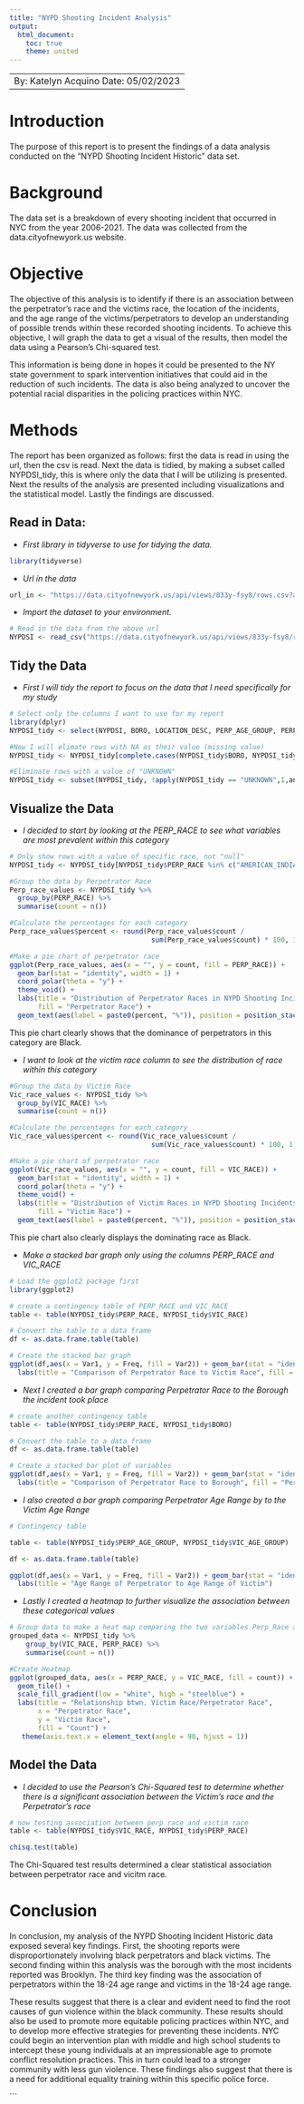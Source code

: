 ```yaml
---
title: "NYPD Shooting Incident Analysis"
output:
  html_document:
    toc: true
    theme: united
---
```


|                                      |
|--------------------------------------|
| By: Katelyn Acquino Date: 05/02/2023 |

# Introduction

The purpose of this report is to present the findings of a data analysis conducted on the "NYPD Shooting Incident Historic" data set.

# Background

The data set is a breakdown of every shooting incident that occurred in NYC from the year 2006-2021. The data was collected from the data.cityofnewyork.us website.

# Objective

The objective of this analysis is to identify if there is an association between the perpetrator's race and the victims race, the location of the incidents, and the age range of the victims/perpetrators to develop an understanding of possible trends within these recorded shooting incidents. To achieve this objective, I will graph the data to get a visual of the results, then model the data using a Pearson's Chi-squared test.

This information is being done in hopes it could be presented to the NY state government to spark intervention initiatives that could aid in the reduction of such incidents. The data is also being analyzed to uncover the potential racial disparities in the policing practices within NYC.

# Methods

The report has been organized as follows: first the data is read in using the url, then the csv is read. Next the data is tidied, by making a subset called NYPDSI_tidy, this is where only the data that I will be utilizing is presented. Next the results of the analysis are presented including visualizations and the statistical model. Lastly the findings are discussed.

## Read in Data:

-   *First library in tidyverse to use for tidying the data.*

```r
library(tidyverse)
```

-   *Url in the data*

```r
url_in <- "https://data.cityofnewyork.us/api/views/833y-fsy8/rows.csv?accessType=DOWNLOAD"
```

-   *Import the dataset to your environment.*

```r
# Read in the data from the above url
NYPDSI <- read_csv("https://data.cityofnewyork.us/api/views/833y-fsy8/rows.csv?accessType=DOWNLOAD")
```

## Tidy the Data

-   *First I will tidy the report to focus on the data that I need specifically for my study*

```R
# Select only the columns I want to use for my report
library(dplyr)
NYPDSI_tidy <- select(NYPDSI, BORO, LOCATION_DESC, PERP_AGE_GROUP, PERP_SEX, PERP_RACE, VIC_AGE_GROUP, VIC_SEX, VIC_RACE)
```

```r
#Now I will elimate rows with NA as their value (missing value)
NYPDSI_tidy <- NYPDSI_tidy[complete.cases(NYPDSI_tidy$BORO, NYPDSI_tidy$LOCATION_DESC, NYPDSI_tidy$PERP_AGE_GROUP, NYPDSI_tidy$PERP_SEX, NYPDSI_tidy$PERP_RACE, NYPDSI_tidy$VIC_AGE_GROUP, NYPDSI_tidy$VIC_SEX, NYPDSI_tidy$VIC_RACE),]
```

```r
#Eliminate rows with a value of "UNKNOWN"
NYPDSI_tidy <- subset(NYPDSI_tidy, !apply(NYPDSI_tidy == "UNKNOWN",1,any))
```

## Visualize the Data

-   *I decided to start by looking at the PERP_RACE to see what variables are most prevalent within this category*\

```r
# Only show rows with a value of specific race, not "null"
NYPDSI_tidy <- NYPDSI_tidy[NYPDSI_tidy$PERP_RACE %in% c("AMERICAN_INDIAN/ALASKAN NATIVE", "ASIAN / PACIFIC ISLANDER", "BLACK", "WHITE", "WHITE HISPANIC", "BLACK HISPANIC"),]
```

```r
#Group the data by Perpetrator Race
Perp_race_values <- NYPDSI_tidy %>%
  group_by(PERP_RACE) %>%
  summarise(count = n())
```

```r
#Calculate the percentages for each category
Perp_race_values$percent <- round(Perp_race_values$count / 
                                   sum(Perp_race_values$count) * 100, 1)
```

```r
#Make a pie chart of perpetrator race
ggplot(Perp_race_values, aes(x = "", y = count, fill = PERP_RACE)) +
  geom_bar(stat = "identity", width = 1) +
  coord_polar(theta = "y") +
  theme_void() +
  labs(title = "Distribution of Perpetrator Races in NYPD Shooting Incidents Historic Data",
       fill = "Perpetrator Race") +
  geom_text(aes(label = paste0(percent, "%")), position = position_stack(vjust = 0.5))
```

This pie chart clearly shows that the dominance of perpetrators in this category are Black.

-   *I want to look at the victim race column to see the distribution of race within this category*

```r
#Group the data by Victim Race
Vic_race_values <- NYPDSI_tidy %>%
  group_by(VIC_RACE) %>%
  summarise(count = n())
```

```r
#Calculate the percentages for each category
Vic_race_values$percent <- round(Vic_race_values$count / 
                                   sum(Vic_race_values$count) * 100, 1)
```

```r
#Make a pie chart of perpetrator race
ggplot(Vic_race_values, aes(x = "", y = count, fill = VIC_RACE)) +
  geom_bar(stat = "identity", width = 1) +
  coord_polar(theta = "y") +
  theme_void() +
  labs(title = "Distribution of Victim Races in NYPD Shooting Incidents Historic Data",
       fill = "Victim Race") +
  geom_text(aes(label = paste0(percent, "%")), position = position_stack(vjust = 0.5))
```

This pie chart also clearly displays the dominating race as Black.

-   *Make a stacked bar graph only using the columns PERP_RACE and VIC_RACE*

```r
# Load the ggplot2 package first
library(ggplot2)
```

```r
# create a contingency table of PERP_RACE and VIC_RACE
table <- table(NYPDSI_tidy$PERP_RACE, NYPDSI_tidy$VIC_RACE)
```

```r
# Convert the table to a data frame
df <- as.data.frame.table(table)
```

```r
# Create the stacked bar graph 
ggplot(df,aes(x = Var1, y = Freq, fill = Var2)) + geom_bar(stat = "identity") + 
  labs(title = "Comparison of Perpetrator Race to Victim Race", fill = "Perpetrator Race", "Victim Race") + theme(axis.text.x = element_text(angle = 90, hjust = 1))
```

-   *Next I created a bar graph comparing Perpetrator Race to the Borough the incident took place*

```r
# create another contingency table
table <- table(NYPDSI_tidy$PERP_RACE, NYPDSI_tidy$BORO)
```

```r
# Convert the table to a data frame
df <- as.data.frame.table(table)
```

```r
# Create a stacked bar plot of variables
ggplot(df,aes(x = Var1, y = Freq, fill = Var2)) + geom_bar(stat = "identity") +
  labs(title = "Comparison of Perpetrator Race to Borough", fill = "Perpetrator Race", "Borough") + theme(axis.text.x = element_text(angle = 90, hjust = 1))
```

-   *I also created a bar graph comparing Perpetrator Age Range by to the Victim Age Range*

```r
# Contingency table

table <- table(NYPDSI_tidy$PERP_AGE_GROUP, NYPDSI_tidy$VIC_AGE_GROUP)
```

```r
df <- as.data.frame.table(table)
```

```r
ggplot(df,aes(x = Var1, y = Freq, fill = Var2)) + geom_bar(stat = "identity") +
  labs(title = "Age Range of Perpetrator to Age Range of Victim")
```

-   *Lastly I created a heatmap to further visualize the association between these categorical values*

```r
# Group data to make a heat map comparing the two variables Perp_Race and Vic_Race
grouped_data <- NYPDSI_tidy %>%
    group_by(VIC_RACE, PERP_RACE) %>%
    summarise(count = n())
```

```r
#Create Heatmap
ggplot(grouped_data, aes(x = PERP_RACE, y = VIC_RACE, fill = count)) +
  geom_tile() +
  scale_fill_gradient(low = "white", high = "steelblue") +
  labs(title = "Relationship btwn. Victim Race/Perpetrator Race",
       x = "Perpetrator Race",
       y = "Victim Race",
       fill = "Count") +
   theme(axis.text.x = element_text(angle = 90, hjust = 1))
```

## Model the Data

-   *I decided to use the Pearson's Chi-Squared test to determine whether there is a significant association between the Victim's race and the Perpetrator's race*\

```r
# now testing association between perp race and victim race
table <- table(NYPDSI_tidy$VIC_RACE, NYPDSI_tidy$PERP_RACE)
```

```r
chisq.test(table)
```

The Chi-Squared test results determined a clear statistical association between perpetrator race and vicitm race. 

# Conclusion

In conclusion, my analysis of the NYPD Shooting Incident Historic data exposed several key findings. First, the shooting reports were disproportionately involving black perpetrators and black victims. The second finding within this analysis was the borough with the most incidents reported was Brooklyn. The third key finding was the association of perpetrators within the 18-24 age range and victims in the 18-24 age range.  

These results suggest that there is a clear and evident need to find the root causes of gun violence within the black community.  These results should also be used to promote more equitable policing practices within NYC, and to develop more effective strategies for preventing these incidents. NYC could begin an intervention plan with middle and high school students to intercept these young individuals at an impressionable age to promote conflict resolution practices. This in turn could lead to a stronger community with less gun violence.  These findings also suggest that there is a need for additional equality training within this specific police force.  

\`\`\`
